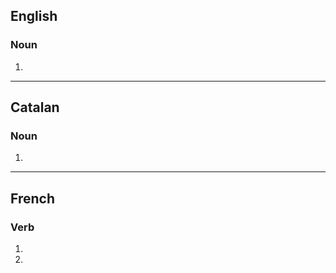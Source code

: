 ==English==

===Noun===
{{head|en|noun form}}

# {{plural of|en|excision}}

----

==Catalan==

===Noun===
{{head|ca|noun form}}

# {{plural of|ca|excisió}}

----

==French==

===Verb===
{{head|fr|verb form}}

# {{inflection of|fr|exciser||1|p|impf|indc}}
# {{inflection of|fr|exciser||1|p|pres|subj}}